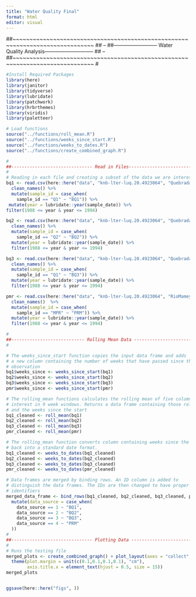 ```yaml
---
title: "Water Quality Final"
format: html
editor: visual
---
```

##~~~~~~~~~~~~~~~~~~~~~~~~~~~~~~~~~~~~~~~~~~~~~~~~~~~~~~~~~~~~~~~~~~~~~~~~~~~~~~
##                                                                            --
##-------------------------- Water Quality Analysis-----------------------------
##                                                                            --
##~~~~~~~~~~~~~~~~~~~~~~~~~~~~~~~~~~~~~~~~~~~~~~~~~~~~~~~~~~~~~~~~~~~~~~~~~~~~~~
#
```r
#Install Required Packages
library(here)
library(janitor)
library(tidyverse)
library(lubridate)
library(patchwork)
library(hrbrthemes)
library(viridis)
library(paletteer)

# Load functions 
source("../functions/roll_mean.R")
source("../functions/weeks_since_start.R")
source("../functions/weeks_to_dates.R")
source("../functions/create_combined_graph.R")

#                                                                         --
##------------------------------- Read in Files---------------------------------
#
# Reading in each file and creating a subset of the data we are interested in 
bq1 <- read.csv(here::here("data", "knb-lter-luq.20.4923064", "QuebradaCuenca1-Bisley.csv")) %>%
  clean_names() %>%
  mutate(sample_id = case_when(
    sample_id == "Q1" ~ "BQ1")) %>% 
 mutate(year = lubridate::year(sample_date)) %>% 
filter(1988 <= year & year <= 1994)

bq2 <- read.csv(here::here("data", "knb-lter-luq.20.4923064", "QuebradaCuenca2-Bisley.csv")) %>%
  clean_names() %>%
  mutate(sample_id = case_when(
    sample_id == "Q2" ~ "BQ2")) %>% 
  mutate(year = lubridate::year(sample_date)) %>% 
  filter(1988 <= year & year <= 1994)

bq3 <- read.csv(here::here("data", "knb-lter-luq.20.4923064", "QuebradaCuenca3-Bisley.csv")) %>%
  clean_names() %>%
  mutate(sample_id = case_when(
    sample_id == "Q1" ~ "BQ3")) %>% 
  mutate(year = lubridate::year(sample_date)) %>% 
  filter(1988 <= year & year <= 1994)

pmr <- read.csv(here::here("data", "knb-lter-luq.20.4923064", "RioMameyesPuenteRoto.csv")) %>%
  clean_names()  %>%
  mutate(sample_id = case_when(
    sample_id == "MPR" ~ "PRM")) %>% 
  mutate(year = lubridate::year(sample_date)) %>% 
  filter(1988 <= year & year <= 1994)

#                                                                      
##---------------------------- Rolling Mean Data -------------------------------
#

# The weeks_since_start function copies the input data frame and adds 
# a new column containing the number of weeks that have passed since the initial
# observation
bq1$weeks_since <- weeks_since_start(bq1)
bq2$weeks_since <- weeks_since_start(bq2)
bq3$weeks_since <- weeks_since_start(bq3)
pmr$weeks_since <- weeks_since_start(pmr)

# The rolling_mean functions calculates the rolling mean of five columns of 
# interest in 9 week windows. Returns a data frame containing those rolling means
# and the weeks since the start
bq1_cleaned <- roll_mean(bq1)
bq2_cleaned <- roll_mean(bq2)
bq3_cleaned <- roll_mean(bq3)
pmr_cleaned <- roll_mean(pmr)

# The rolling_mean function converts column containing weeks since the start
# back into a standard date format.
bq1_cleaned <- weeks_to_dates(bq1_cleaned)
bq2_cleaned <- weeks_to_dates(bq2_cleaned)
bq3_cleaned <- weeks_to_dates(bq3_cleaned)
pmr_cleaned <- weeks_to_dates(pmr_cleaned)

# Data frames are merged by binding rows. An ID column is added to 
# distinguish the data frames. The IDs are then changed to have proper
# identifiers
merged_data_frame <- bind_rows(bq1_cleaned, bq2_cleaned, bq3_cleaned, pmr_cleaned, .id = "data_source") %>%
  mutate(data_source = case_when(
    data_source == 1 ~ "BQ1",
    data_source == 2 ~ "BQ2",
    data_source == 3 ~ "BQ3",
    data_source == 4 ~ "PRM"
  ))
#                                                                      
##------------------------------- Plotting Data --------------------------------
#
# Runs the testing file
merged_plots <- create_combined_graph() + plot_layout(axes = "collect", guides = "collect") & 
  theme(plot.margin = unit(c(0.1,0.1,0.1,0.1), "cm"), 
        axis.title.x = element_text(hjust = 0.5, size = 15))
merged_plots


ggsave(here::here("figs", ))
```

